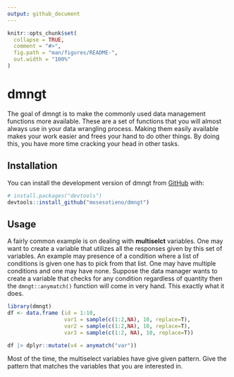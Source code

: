 ```yaml
---
output: github_document
---
```


<!-- README.md is generated from README.Rmd. Please edit that file -->

```r
knitr::opts_chunk$set(
  collapse = TRUE,
  comment = "#>",
  fig.path = "man/figures/README-",
  out.width = "100%"
)
```

# dmngt

<!-- badges: start -->
<!-- badges: end -->

The goal of dmngt is to make the commonly used data management functions more available. These are a set of functions that you will almost always use in your data wrangling process. Making them easily available makes your work easier and frees your hand to do other things. By doing this, you have more time cracking your head in other tasks. 

## Installation

You can install the development version of dmngt from [GitHub](https://github.com/) with:

``` r
# install.packages("devtools")
devtools::install_github("mosesotieno/dmngt")
```

## Usage

A fairly common example is on dealing with __multiselct__ variables. One may want to create a variable that utilizes all the responses given by this set of variables. An example may presence of a condition where a list of conditions is given one has to pick from that list. One may have multiple conditions and one may have none. Suppose the data manager wants to create a variable that checks for any condition regardless of quantity then the `dmngt::anymatch()` function will come in very hand. This exactly what it does. 

```r
library(dmngt)
df <- data.frame (id = 1:10,
                  var1 = sample(c(1:2,NA), 10, replace=T),
                  var2 = sample(c(1:2,NA), 10, replace=T),
                  var3 = sample(c(1:2, NA), 10, replace=T))

df |> dplyr::mutate(v4 = anymatch("var"))
```

Most of the time, the multiselect variables have give given pattern. Give the pattern that matches the variables that you are interested in. 
